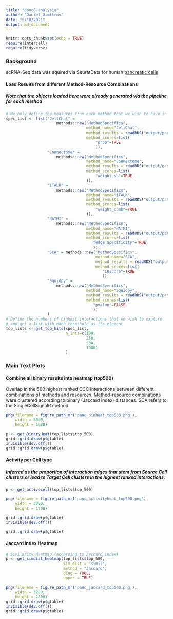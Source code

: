 ```yaml
---
title: "panc8_analysis"
author: "Daniel Dimitrov"
date: "5/18/2021"
output: md_document
---
```


```r
knitr::opts_chunk$set(echo = TRUE)
require(intercell)
require(tidyverse)
```

### Background
scRNA-Seq data was aquired via SeuratData for human [pancreatic cells](https://www.nature.com/articles/nbt.4096)
   
   
#### Load Results from different Method-Resource Combinations
##### Note that the objects loaded here were already generated via the pipeline for each method
```r

# We only define the measures from each method that we wish to have in our analysis
spec_list <- list("CellChat" =
                      methods::new("MethodSpecifics",
                                   method_name="CellChat",
                                   method_results = readRDS("output/panc8_res/cellchat_results.rds"),
                                   method_scores=list(
                                       "prob"=TRUE
                                       )),
                  "Connectome" =
                      methods::new("MethodSpecifics",
                                   method_name="Connectome",
                                   method_results = readRDS("output/panc8_res/conn_results.rds"),
                                   method_scores=list(
                                       "weight_sc"=TRUE
                                   )),
                  "iTALK" =
                      methods::new("MethodSpecifics",
                                   method_name="iTALK",
                                   method_results = readRDS("output/panc8_res/italk_results.rds"),
                                   method_scores=list(
                                       "weight_comb"=TRUE
                                   )),
                  "NATMI" =
                      methods::new("MethodSpecifics",
                                   method_name="NATMI",
                                   method_results = readRDS("output/panc8_res/natmi_results.rds"),
                                   method_scores=list(
                                      "edge_specificity"=TRUE
                                      )),
                  "SCA" = methods::new("MethodSpecifics",
                                       method_name="SCA",
                                       method_results = readRDS("output/panc8_res/sca_results.rds"),
                                       method_scores=list(
                                          "LRscore"=TRUE
                                          )),
                  "Squidpy" =
                      methods::new("MethodSpecifics",
                                   method_name="Squidpy",
                                   method_results = readRDS("output/panc8_res/squidpy_results.rds"),
                                   method_scores=list(
                                      "pvalue"=FALSE
                                      ))
                  )
# Define the numbers of highest interactions that we wish to explore
# and get a list with each threshold as its element
top_lists <- get_top_hits(spec_list,
                          n_ints=c(100,
                                   250,
                                   500,
                                   1000)
                          )
```


### Main Text Plots
#### Combine all binary results into heatmap (top500)
Overlap in the 500 highest ranked CCC interactions between different combinations
of methods and resources. Method-resource combinations were clustered according 
to binary (Jaccard index) distances. SCA refers to the SingleCellSignalR method.
```r

png(filename = figure_path_mr('panc_binheat_top500.png'),
    width = 3000,
    height = 1680)

p <- get_BinaryHeat(top_lists$top_500)
grid::grid.draw(p$gtable)
invisible(dev.off())
grid::grid.draw(p$gtable)
```
   
   
  
#### Activity per Cell type
##### Inferred as the proportion of interaction edges that stem from Source Cell clusters or lead to Target Cell clusters in the highest ranked interactions. 
```r
p <- get_activecell(top_lists$top_500)

png(filename = figure_path_mr('panc_activityheat_top500.png'),
    width = 3000,
    height = 1700)

grid::grid.draw(p$gtable)
invisible(dev.off())

grid::grid.draw(p$gtable)
```
   
   
   
#### Jaccard index Heatmap
```r
# Similarity Heatmap (according to Jaccard index)
p <- get_simdist_heatmap(top_lists$top_500,
                         sim_dist = "simil",
                         method = "Jaccard",
                         diag = TRUE,
                         upper = TRUE)

png(filename = figure_path_mr('panc_jaccard_top500.png'),
    width = 3200,
    height = 2800)
grid::grid.draw(p$gtable)
invisible(dev.off())
grid::grid.draw(p$gtable)
```
